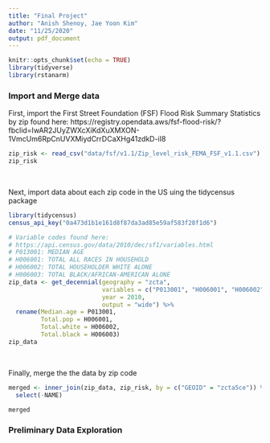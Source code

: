```yaml
---
title: "Final Project"
author: "Anish Shenoy, Jae Yoon Kim"
date: "11/25/2020"
output: pdf_document
---
```


```r
knitr::opts_chunk$set(echo = TRUE)
library(tidyverse)
library(rstanarm)
```

### Import and Merge data

First, import the First Street Foundation (FSF) Flood Risk Summary Statistics by zip
found here: https://registry.opendata.aws/fsf-flood-risk/?fbclid=IwAR2JUyZWXcXiKdXuXMXON-1VmcUm6RpCnUVXMiydCrrDCaXHg41zdkD-iI8
``` r
zip_risk <- read_csv("data/fsf/v1.1/Zip_level_risk_FEMA_FSF_v1.1.csv")
zip_risk
```
<br>

Next, import data about each zip code in the US uing the tidycensus package
``` r
library(tidycensus)
census_api_key("0a473d1b1e161d8f87da3ad85e59af583f28f1d6")

# Variable codes found here: 
# https://api.census.gov/data/2010/dec/sf1/variables.html
# P013001: MEDIAN AGE
# H006001: TOTAL ALL RACES IN HOUSEHOLD
# H006002: TOTAL HOUSEHOLDER WHITE ALONE
# H006003: TOTAL BLACK/AFRICAN-AMERICAN ALONE
zip_data <- get_decennial(geography = "zcta",
                          variables = c("P013001", "H006001", "H006002", "H006003"),
                          year = 2010,
                          output = "wide") %>%
  rename(Median.age = P013001,
         Total.pop = H006001,
         Total.white = H006002,
         Total.black = H006003)
zip_data
```
<br>

Finally, merge the the data by zip code
``` r
merged <- inner_join(zip_data, zip_risk, by = c("GEOID" = "zcta5ce")) %>%
  select(-NAME)

merged
```
### Preliminary Data Exploration
